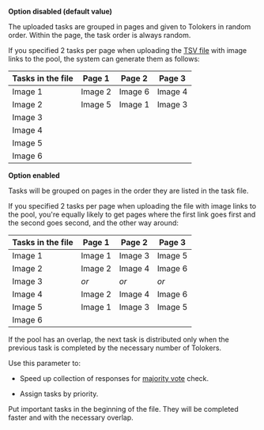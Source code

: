 **Option disabled (default value)**

The uploaded tasks are grouped in pages and given to Tolokers in random order. Within the page, the task order is always random.

<Cut title="Example">

If you specified 2 tasks per page when uploading the [TSV file](../../glossary#tsv) with image links to the pool, the system can generate them as follows:

**Tasks in the file** | **Page 1** | **Page 2** | **Page 3**
--------------------- | ---------- | ---------- | ----------
Image 1 | Image 2 | Image 6 | Image 4
Image 2 | Image 5 | Image 1 | Image 3
Image 3 |  |  |
Image 4 |  |  |
Image 5 |  |  |
Image 6 |  |  |

</Cut>

**Option enabled**

Tasks will be grouped on pages in the order they are listed in the task file.

<Cut title="Example">

If you specified 2 tasks per page when uploading the file with image links to the pool, you're equally likely to get pages where the first link goes first and the second goes second, and the other way around:


**Tasks in the file** | **Page 1** | **Page 2** | **Page 3**
--------------------- | ---------- | ---------- | ----------
Image 1 | Image 1 | Image 3 | Image 5
Image 2 | Image 2 | Image 4 | Image 6
Image 3 | _or_ | _or_ | _or_
Image 4 | Image 2 | Image 4 | Image 6
Image 5 | Image 1 | Image 3 | Image 5
Image 6 |  |  | ||

</Cut>

If the pool has an overlap, the next task is distributed only when the previous task is completed by the necessary number of Tolokers.

Use this parameter to:

- Speed up collection of responses for [majority vote](../mvote) check.

- Assign tasks by priority.

Put important tasks in the beginning of the file. They will be completed faster and with the necessary overlap.
